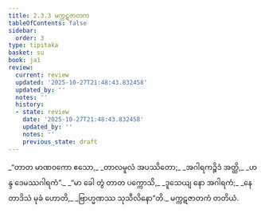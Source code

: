```yaml
---
title: 2.3.3 မက္ကဋဇာတက
tableOfContents: false
sidebar:
  order: 3
type: tipitaka
basket: su
book: ja1
review:
  current: review
  updated: '2025-10-27T21:48:43.832458'
  updated_by: ''
  notes: ''
  history:
  - state: review
    date: '2025-10-27T21:48:43.832458'
    updated_by: ''
    notes: ''
    previous_state: draft
---
```



<ReviewStatus review={frontmatter.review} showDetails={true} />

<HypothesisAnnotation frontmatter={frontmatter} />

<DynamicBreadcrumb />

<Division number="45" book="ja1" e="ch" v="22" p="44">

<Paragraph number="412" type="verses" book="ja1">
_“တာတ မာဏဝကော ဧသော,_  
_တာလမူလံ အပဿိတော;_  
_အဂါရကဉ္စိဒံ အတ္ထိ,_  
_ဟန္ဒ ဒေမဿဂါရကံ”._  

</Paragraph>

</Division>
<Division number="46" book="ja1" e="ch" v="22" p="44">

<Paragraph number="413" type="verses" book="ja1">
_“မာ ခေါ တွံ တာတ ပက္ကောသိ,_  
_ဒူသေယျ နော အဂါရကံ;_  
_နေတာဒိသံ မုခံ ဟောတိ,_  
_ဗြာဟ္မဏဿ သုသီလိနော”တိ._  


</Paragraph>
</Division>

<Paragraph number="414" type="center" book="ja1">
မက္ကဋဇာတကံ တတိယံ.
</Paragraph>